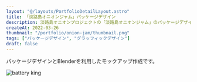 ```yaml
---
layout: "@/layouts/PortfolioDetailLayout.astro"
title: 「淡路島オニオンジャム」パッケージデザイン
description: 淡路島オニオンプロジェクトの「淡路島オニオンジャム」のパッケージデザインになります。
createAt: 2022-03-26
thumbnail: "/portfolio/onion-jam/thumbnail.png"
tags: ["パッケージデザイン", "グラッフィックデザイン"]
draft: false
---
```



パッケージデザインとBlenderを利用したモックアップ作成です。

<img
  src="/portfolio/onion-jam/01.png"
  alt="battery king"
  class="mb-L"
  client:only="react"
/>

<div class="multi-column-3 mt-XL">
  <CommonImg
    src="/portfolio/onion-jam/02.png"
    alt="battery king"
    client:only="react"
  />
  <CommonImg
    src="/portfolio/onion-jam/03.jpg"
    alt="battery king"
    client:only="react"
  />
  <CommonImg
    src="/portfolio/onion-jam/04.jpg"
    alt="battery king"
    client:only="react"
  />
</div>

